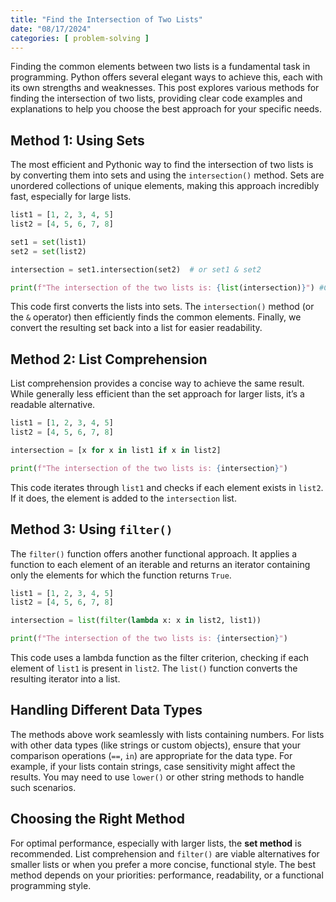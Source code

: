 ```yaml
---
title: "Find the Intersection of Two Lists"
date: "08/17/2024"
categories: [ problem-solving ]
---
```



Finding the common elements between two lists is a fundamental task in programming.  Python offers several elegant ways to achieve this, each with its own strengths and weaknesses. This post explores various methods for finding the intersection of two lists, providing clear code examples and explanations to help you choose the best approach for your specific needs.


## Method 1: Using Sets

The most efficient and Pythonic way to find the intersection of two lists is by converting them into sets and using the `intersection()` method. Sets are unordered collections of unique elements, making this approach incredibly fast, especially for large lists.

```python
list1 = [1, 2, 3, 4, 5]
list2 = [4, 5, 6, 7, 8]

set1 = set(list1)
set2 = set(list2)

intersection = set1.intersection(set2)  # or set1 & set2

print(f"The intersection of the two lists is: {list(intersection)}") #Convert back to list for output
```

This code first converts the lists into sets. The `intersection()` method (or the `&` operator) then efficiently finds the common elements.  Finally, we convert the resulting set back into a list for easier readability.


## Method 2: List Comprehension

List comprehension provides a concise way to achieve the same result.  While generally less efficient than the set approach for larger lists, it's a readable alternative.

```python
list1 = [1, 2, 3, 4, 5]
list2 = [4, 5, 6, 7, 8]

intersection = [x for x in list1 if x in list2]

print(f"The intersection of the two lists is: {intersection}")
```

This code iterates through `list1` and checks if each element exists in `list2`. If it does, the element is added to the `intersection` list.


## Method 3: Using `filter()`

The `filter()` function offers another functional approach. It applies a function to each element of an iterable and returns an iterator containing only the elements for which the function returns `True`.

```python
list1 = [1, 2, 3, 4, 5]
list2 = [4, 5, 6, 7, 8]

intersection = list(filter(lambda x: x in list2, list1))

print(f"The intersection of the two lists is: {intersection}")
```

This code uses a lambda function as the filter criterion, checking if each element of `list1` is present in `list2`.  The `list()` function converts the resulting iterator into a list.


## Handling Different Data Types

The methods above work seamlessly with lists containing numbers.  For lists with other data types (like strings or custom objects), ensure that your comparison operations (`==`, `in`) are appropriate for the data type.  For example, if your lists contain strings, case sensitivity might affect the results. You may need to use `lower()` or other string methods to handle such scenarios.


## Choosing the Right Method

For optimal performance, especially with larger lists, the **set method** is recommended.  List comprehension and `filter()` are viable alternatives for smaller lists or when you prefer a more concise, functional style.  The best method depends on your priorities: performance, readability, or a functional programming style.

